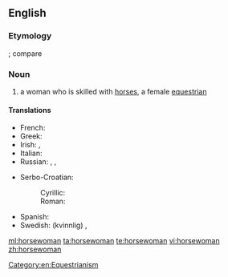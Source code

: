 ==English==

===Etymology===
{{compound|horse|woman}}; compare {{term|horseman}}

===Noun===
{{en-noun|horsewomen}}

# a woman who is skilled with [[horse]]s, a female [[equestrian]]

====Translations====
{{trans-top|a female equestrian}}
* French: {{t+|fr|écuyère|f}}
* Greek: {{t-|el|αναβάτρια|f|tr=anavátria|sc=Grek}}
* Irish: {{t-|ga|baneachlach|m}}, {{t-|ga|banmharcach|m}}
* Italian: {{t-|it|amazzone|f}}
* Russian: {{t+|ru|всадница|f|tr=vsádnica|sc=Cyrl}}, {{t+|ru|наездница|f|tr=najézdnica|sc=Cyrl}}, {{t+|ru|амазонка|f|tr=amazónka|alt=амазо́нка|sc=Cyrl}}
{{trans-mid}}
* Serbo-Croatian:
*: Cyrillic: {{t-|sh|jahačica|f|alt=jahàčica|sc=Cyrl}}
*: Roman: {{t-|sh|јахачица|f|alt=јаха̀чица}}
* Spanish: {{t+|es|jinete|m|f}}
* Swedish: (kvinnlig) {{t+|sv|ryttare|c}}, {{t+|sv|ryttarinna|f}}
{{trans-bottom}}

[[Category:en:Equestrianism]]

[[ml:horsewoman]]
[[ta:horsewoman]]
[[te:horsewoman]]
[[vi:horsewoman]]
[[zh:horsewoman]]
